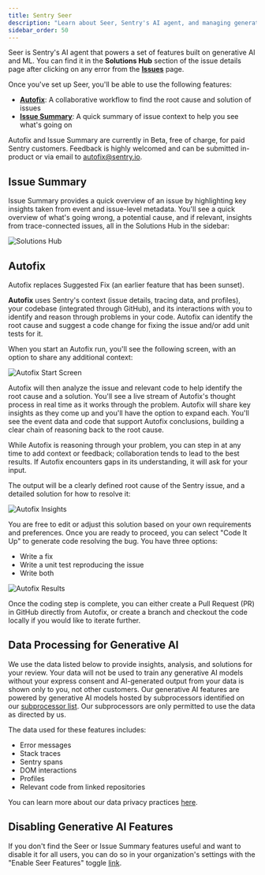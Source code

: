 ```yaml
---
title: Sentry Seer
description: "Learn about Seer, Sentry's AI agent, and managing generative AI features."
sidebar_order: 50
---
```


Seer is Sentry's AI agent that powers a set of features built on generative AI and ML. You can find it in the **Solutions Hub** section of the issue details page after clicking on any error from the [**Issues**](https://sentry.io/orgredirect/organizations/:orgslug/issues/) page.

Once you've set up Seer, you'll be able to use the following features:

- [**Autofix**](#autofix): A collaborative workflow to find the root cause and solution of issues
- [**Issue Summary**](#issue-summary): A quick summary of issue context to help you see what's going on

<Alert>

Autofix and Issue Summary are currently in Beta, free of charge, for paid Sentry customers. Feedback is highly welcomed and can be submitted in-product or via email to [autofix@sentry.io](mailto:autofix@sentry.io).

</Alert>

## Issue Summary

Issue Summary provides a quick overview of an issue by highlighting key insights taken from event and issue-level metadata. You'll see a quick overview of what's going wrong, a potential cause, and if relevant, insights from trace-connected issues, all in the Solutions Hub in the sidebar:

![Solutions Hub](./img/solutions-hub.png)

## Autofix

<Alert>

 Autofix replaces Suggested Fix (an earlier feature that has been sunset).

 </Alert>

**Autofix** uses Sentry's context (issue details, tracing data, and profiles), your codebase (integrated through GitHub), and its interactions with you to identify and reason through problems in your code. Autofix can identify the root cause and suggest a code change for fixing the issue and/or add unit tests for it.

When you start an Autofix run, you'll see the following screen, with an option to share any additional context:

![Autofix Start Screen](./img/autofix-start-screen.png)

Autofix will then analyze the issue and relevant code to help identify the root cause and a solution. You'll see a live stream of Autofix's thought process in real time as it works through the problem. Autofix will share key insights as they come up and you'll have the option to expand each. You'll see the event data and code that support Autofix conclusions, building a clear chain of reasoning back to the root cause.

While Autofix is reasoning through your problem, you can step in at any time to add context or feedback; collaboration tends to lead to the best results. If Autofix encounters gaps in its understanding, it will ask for your input.

The output will be a clearly defined root cause of the Sentry issue, and a detailed solution for how to resolve it:

![Autofix Insights](./img/autofix-qna.png)

You are free to edit or adjust this solution based on your own requirements and preferences. Once you are ready to proceed, you can select "Code It Up" to generate code resolving the bug. You have three options:

- Write a fix
- Write a unit test reproducing the issue
- Write both

![Autofix Results](./img/autofix-results.png)

Once the coding step is complete, you can either create a Pull Request (PR) in GitHub directly from Autofix, or create a branch and checkout the code locally if you would like to iterate further.

## Data Processing for Generative AI

We use the data listed below to provide insights, analysis, and solutions for your review. Your data will not be used to train any generative AI models without your express consent and AI-generated output from your data is shown only to you, not other customers. Our generative AI features are powered by generative AI models hosted by subprocessors identified on our [subprocessor list](https://sentry.io/legal/subprocessors/). Our subprocessors are only permitted to use the data as directed by us.

The data used for these features includes:

- Error messages
- Stack traces
- Sentry spans
- DOM interactions
- Profiles
- Relevant code from linked repositories

You can learn more about our data privacy practices [here](https://docs.sentry.io/security-legal-pii/security/ai-ml-policy/#use-of-identifying-data-for-generative-ai-features).

## Disabling Generative AI Features

If you don't find the Seer or Issue Summary features useful and want to disable it for all users, you can do so in your organization's settings with the "Enable Seer Features" toggle [link](https://sentry.io/orgredirect/organizations/:orgslug/settings/#hideAiFeatures).
